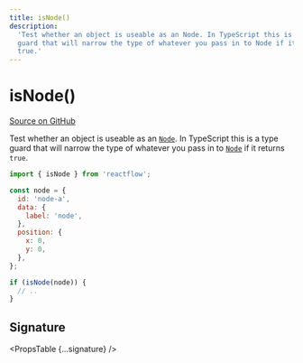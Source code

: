 ```yaml
---
title: isNode()
description:
  'Test whether an object is useable as an Node. In TypeScript this is a type
  guard that will narrow the type of whatever you pass in to Node if it returns
  true.'
---
```



# isNode()

[Source on GitHub](https://github.com/wbkd/react-flow/blob/bacaa99c73b347856f63c5d495f5a0829be1e431/packages/core/src/utils/graph.ts/#L22)

Test whether an object is useable as an [`Node`](/api-reference/types/node). In TypeScript
this is a type guard that will narrow the type of whatever you pass in to
[`Node`](/api-reference/types/node) if it returns `true`.

```js
import { isNode } from 'reactflow';

const node = {
  id: 'node-a',
  data: {
    label: 'node',
  },
  position: {
    x: 0,
    y: 0,
  },
};

if (isNode(node)) {
  // ..
}
```

## Signature

<PropsTable {...signature} />
